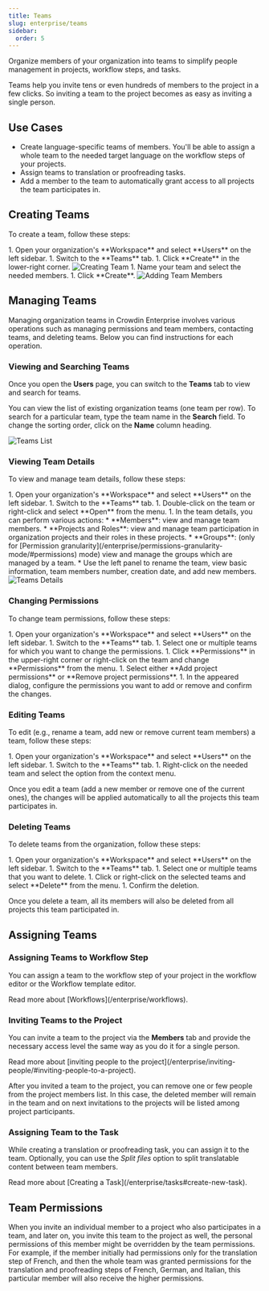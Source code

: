 ```yaml
---
title: Teams
slug: enterprise/teams
sidebar:
  order: 5
---
```



Organize members of your organization into teams to simplify people management in projects, workflow steps, and tasks.

Teams help you invite tens or even hundreds of members to the project in a few clicks. So inviting a team to the project becomes as easy as inviting a single person.

## Use Cases

* Create language-specific teams of members. You'll be able to assign a whole team to the needed target language on the workflow steps of your projects.
* Assign teams to translation or proofreading tasks. 
* Add a member to the team to automatically grant access to all projects the team participates in.

## Creating Teams

To create a team, follow these steps:

<Steps>
  1. Open your organization's **Workspace** and select **Users** on the left sidebar.
  1. Switch to the **Teams** tab.
  1. Click **Create** in the lower-right corner. <Image src={createTeam} alt="Creating Team" />
  1. Name your team and select the needed members.
  1. Click **Create**. <Image src={addMembers} alt="Adding Team Members" class="width-lg" />  
</Steps>

## Managing Teams

Managing organization teams in Crowdin Enterprise involves various operations such as managing permissions and team members, contacting teams, and deleting teams. Below you can find instructions for each operation.

### Viewing and Searching Teams

Once you open the **Users** page, you can switch to the **Teams** tab to view and search for teams.

You can view the list of existing organization teams (one team per row). To search for a particular team, type the team name in the **Search** field. To change the sorting order, click on the **Name** column heading.

<Image src={teamsList} alt="Teams List" />

### Viewing Team Details

To view and manage team details, follow these steps:

<Steps>
  1. Open your organization's **Workspace** and select **Users** on the left sidebar.
  1. Switch to the **Teams** tab.
  1. Double-click on the team or right-click and select **Open** from the menu.
  1. In the team details, you can perform various actions:
      * **Members**: view and manage team members. 
      * **Projects and Roles**: view and manage team participation in organization projects and their roles in these projects.
      * **Groups**: (only for [Permission granularity](/enterprise/permissions-granularity-mode/#permissions) mode) view and manage the groups which are managed by a team.
      * Use the left panel to rename the team, view basic information, team members number, creation date, and add new members.
</Steps>

<Image src={teamDetails} alt="Teams Details" />

### Changing Permissions

To change team permissions, follow these steps:

<Steps>
  1. Open your organization's **Workspace** and select **Users** on the left sidebar.
  1. Switch to the **Teams** tab.
  1. Select one or multiple teams for which you want to change the permissions.
  1. Click **Permissions** in the upper-right corner or right-click on the team and change **Permissions** from the menu.
  1. Select either **Add project permissions** or **Remove project permissions**.
  1. In the appeared dialog, configure the permissions you want to add or remove and confirm the changes.
</Steps>

### Editing Teams

To edit (e.g., rename a team, add new or remove current team members) a team, follow these steps:

<Steps>
  1. Open your organization's **Workspace** and select **Users** on the left sidebar.
  1. Switch to the **Teams** tab.
  1. Right-click on the needed team and select the option from the context menu.
</Steps>

Once you edit a team (add a new member or remove one of the current ones), the changes will be applied automatically to all the projects this team participates in.

### Deleting Teams

To delete teams from the organization, follow these steps:

<Steps>
  1. Open your organization's **Workspace** and select **Users** on the left sidebar.
  1. Switch to the **Teams** tab.
  1. Select one or multiple teams that you want to delete.
  1. Click <Icon name="mdi:delete" class="inline-icon" /> or right-click on the selected teams and select **Delete** from the menu.
  1. Confirm the deletion.
</Steps>

Once you delete a team, all its members will also be deleted from all projects this team participated in.

## Assigning Teams

### Assigning Teams to Workflow Step

You can assign a team to the workflow step of your project in the workflow editor or the Workflow template editor.

<ReadMore>
  Read more about [Workflows](/enterprise/workflows).
</ReadMore>

### Inviting Teams to the Project

You can invite a team to the project via the **Members** tab and provide the necessary access level the same way as you do it for a single person.

<ReadMore>
  Read more about [inviting people to the project](/enterprise/inviting-people/#inviting-people-to-a-project).
</ReadMore>

After you invited a team to the project, you can remove one or few people from the project members list. In this case, the deleted member will remain in the team and on next invitations to the projects will be listed among project participants.

### Assigning Team to the Task

While creating a translation or proofreading task, you can assign it to the team. Optionally, you can use the *Split files* option to split translatable content between team members.

<ReadMore>
  Read more about [Creating a Task](/enterprise/tasks#create-new-task).
</ReadMore>

## Team Permissions

When you invite an individual member to a project who also participates in a team, and later on, you invite this team to the project as well, the personal permissions of this member might be overridden by the team permissions. For example, if the member initially had permissions only for the translation step of French, and then the whole team was granted permissions for the translation and proofreading steps of French, German, and Italian, this particular member will also receive the higher permissions.